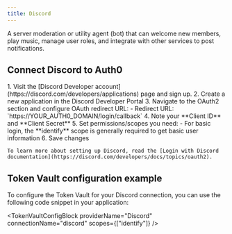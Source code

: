 ```yaml
---
title: Discord
---
```



A server moderation or utility agent (bot) that can welcome new members, play music, manage user roles, and integrate with other services to post notifications.

## Connect Discord to Auth0

<Steps>
  <Step title="Discord setup">
    1. Visit the [Discord Developer account](https://discord.com/developers/applications) page and sign up.
    2. Create a new application in the Discord Developer Portal
    3. Navigate to the OAuth2 section and configure OAuth redirect URL:
       - Redirect URL: `https://YOUR_AUTH0_DOMAIN/login/callback`
       <FindDomainInfoBlock />
    4. Note your **Client ID** and **Client Secret**
    5. Set permissions/scopes you need:
       - For basic login, the **identify** scope is generally required to get basic user information
    6. Save changes
    
    To learn more about setting up Discord, read the [Login with Discord documentation](https://discord.com/developers/docs/topics/oauth2).
  </Step>
  <Step title="Auth0 setup">
    <Auth0SetupBlock providerName="Discord" scopesName="Attributes" allowFreeFormScopes={true}/>
  </Step>
</Steps>

<IntegrationInfoBlock providerName="Discord" />

## Token Vault configuration example

To configure the Token Vault for your Discord connection, you can use the following code snippet in your application:

<TokenVaultConfigBlock 
  providerName="Discord"
  connectionName="discord"
  scopes={["identify"]}
/>

<NextStepsBlock />